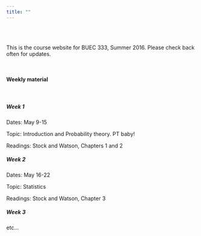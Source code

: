 ```yaml
---
title: ""
---
```


<br>
<br>

This is the course website for BUEC 333, Summer 2016. Please check back often for updates.

<br>

#### Weekly material {.tabset .tabset-pills}

<br>

##### Week 1

Dates: May 9-15

Topic: Introduction and Probability theory. PT baby!

Readings: Stock and Watson, Chapters 1 and 2

##### Week 2

Dates: May 16-22

Topic: Statistics

Readings: Stock and Watson, Chapter 3

##### Week 3

etc... 

